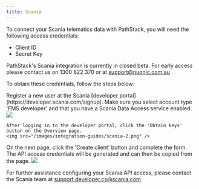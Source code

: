 ```yaml
---
title: Scania
---
```


To connect your Scania telematics data with PathStack, you will need the following access credentials:
* Client ID
* Secret Key

<Note>PathStack's Scania integration is currently in closed beta. For early access please contact us on 1300 822 370 or at support@nuonic.com.au</Note>

To obtain these credentials, follow the steps below:

<Steps>
  <Step title="Create a Scania developer user">
    Register a new user at the Scania [developer portal](https://developer.scania.com/signup). Make sure you select account type 'FMS developer' and that you have a Scania Data Access service enabled.
    <img src="/images/integration-guides/scania-1.png" />

    After logging in to the developer portal, click the 'Obtain keys' button on the Overview page. 
    <img src="/images/integration-guides/scania-2.png" />
  </Step>
  <Step title="Create a client and access the API credentials">
    On the next page, click the 'Create client' button and complete the form. The API access credentials will be generated and can then be copied from the page.
    <img src="/images/integration-guides/scania-3.png" />
  </Step>
</Steps>

<Tip>For further assistance configuring your Scania API access, please contact the Scania team at support.developer.cs@scania.com</Tip>
